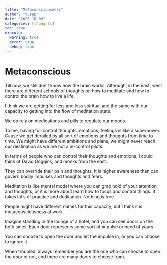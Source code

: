```yaml
---
title: "Metaconsciousness"
author: "Yusup"
date: "2023-10-09"
categories: [thoughts]
toc: true
execute:
  warning: true
  error: true
  debug: true
---
```


# Metaconscious


Till now,  we still don't know how the brain works.  Although, in the east, west there are different schools of thoughts 
on how to meditate and how to control the brain how to live a life. 

I think we are getting far less and less spiritual and the same with our capacity to getting into the flow of meditation state.

We do rely on medications and pills to regulate our moods.

To me, having full control thoughts, emotions, feelings is like a superpower.  Cause we get derailed by all sort of emotions and thoughts from time to time.
We might have different ambitions and plans, we might never reach our destination as we are not a in-control pilots.

In terms of people who can control their thoughts and emotions, I could think of David Goggins, and monks from the east.

They can override their pain and thoughts. It is higher awareness than can govern bodily impulses and thoughts and fears. 

Meditation is like mental model where you can grab hold of your attention and thoughts, or it is more about learn how to focus and control things.
It takes lot's of practice and dedication. Nothing is free.

People might have different names for this capacity, but I think it is metaconsciousness at work.

Imagine standing in the lounge of a hotel, and you can see doors on the both sides. Each door represents some sort of impulse or need of yours.

You can choose to open the door and let the impulse in, or you can choose to ignore it.

When troubled, always remember you are the one who can choose to open the door or not, and there are many doors to choose from.